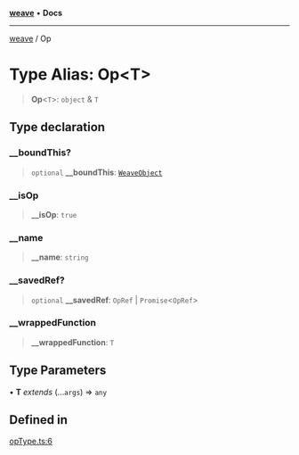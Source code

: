 [**weave**](/reference/typescript-sdk/weave/index) • **Docs**

***

[weave](/reference/typescript-sdk/weave/index) / Op

# Type Alias: Op\<T\>

> **Op**\<`T`\>: `object` & `T`

## Type declaration

### \_\_boundThis?

> `optional` **\_\_boundThis**: [`WeaveObject`](/reference/typescript-sdk/weave/classes/WeaveObject)

### \_\_isOp

> **\_\_isOp**: `true`

### \_\_name

> **\_\_name**: `string`

### \_\_savedRef?

> `optional` **\_\_savedRef**: `OpRef` \| `Promise`\<`OpRef`\>

### \_\_wrappedFunction

> **\_\_wrappedFunction**: `T`

## Type Parameters

• **T** *extends* (...`args`) => `any`

## Defined in

[opType.ts:6](https://github.com/wandb/weave/blob/e2313369cb35bc1b6f97c70539926dd951ead21e/sdks/node/src/opType.ts#L6)